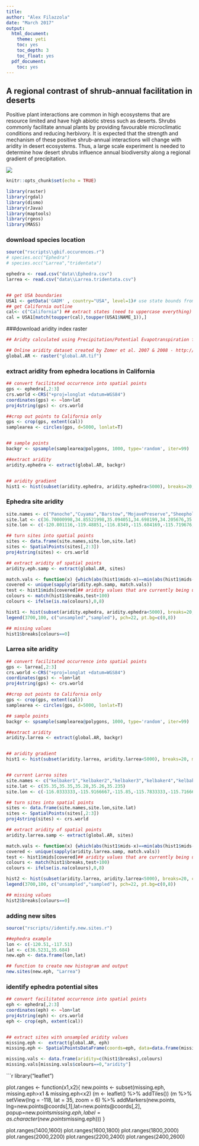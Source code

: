 ```yaml
---
title:
author: "Alex Filazzola"
date: "March 2017"
output:
  html_document:
    theme: yeti
    toc: yes
    toc_depth: 3
    toc_float: yes
  pdf_document:
    toc: yes
---
```

## A regional contrast of shrub-annual facilitation in deserts
Positive plant interactions are common in high ecosystems that are resource limited and have high abiotic stress such as deserts. Shrubs commonly facilitate annual plants by providing favourable microclimatic conditions and reducing herbivory. It is expected that the strength and mechanism of these positive shrub-annual interactions will change with aridity in desert ecosystems. Thus, a large scale experiment is needed to determine how desert shrubs influence annual biodiversity along a regional gradient of precipitation.

![](./ephedra.landscape.JPG)


```r
knitr::opts_chunk$set(echo = TRUE)
```

```r
library(raster)
library(rgdal)
library(dismo)
library(rJava)
library(maptools)
library(rgeos)
library(MASS)
```

### download species location
```r
source("rscripts\\gbif.occurences.r")
# species.occ("Ephedra")
# species.occ("Larrea","tridentata")

ephedra <- read.csv("data\\Ephedra.csv")
larrea <- read.csv("data\\Larrea.tridentata.csv")


## get USA boundaries
USA1 <- getData('GADM' , country="USA", level=1)# use state bounds from gadm website:
## get California outline
cal<- c("California") ## extract states (need to uppercase everything)
cal = USA1[match(toupper(cal),toupper(USA1$NAME_1)),]
```

###download aridity index raster
```r
## Aridty calculated using Precipitation/Potential Evapotranspiration from Maliva, R., & Missimer, T. (2012). Aridity and drought. In Arid lands water evaluation and management (pp. 21-39). Springer Berlin Heidelberg.

## Online aridity dataset created by Zomer et al. 2007 & 2008 - http://www.cgiar-csi.org/data/global-aridity-and-pet-database
global.AR <- raster("global.AR.tif")

```

### extract aridity from ephedra locations in California
```r

## convert facilitated occurrence into spatial points
gps <- ephedra[,2:3]
crs.world <-CRS("+proj=longlat +datum=WGS84")
coordinates(gps) <- ~lon+lat
proj4string(gps) <- crs.world

##crop out points to California only
gps <- crop(gps, extent(cal))
samplearea <- circles(gps, d=5000, lonlat=T)


## sample points
backgr <- spsample(samplearea@polygons, 1000, type='random', iter=99)

##extract aridity
aridity.ephedra <- extract(global.AR, backgr)


## aridity gradient
hist1 <- hist(subset(aridity.ephedra, aridity.ephedra<5000), breaks=20, main="", xlab="Aridity for Ephedra locations")

```
### Ephedra site aridity 

```r
site.names <- c("Panoche","Cuyama","Barstow","MojavePreserve","SheepholeValley","Tecopa","TejonRanch")
site.lat <- c(36.70000998,34.85521998,35.094051,34.698199,34.205676,35.85151504,34.875994)
site.lon <- c(-120.801116,-119.48851,-116.8349,-115.684169,-115.719676,-116.186706,-118.60246)

## turn sites into spatial points
sites <- data.frame(site.names,site.lon,site.lat)
sites <- SpatialPoints(sites[,2:3])
proj4string(sites) <- crs.world

## extract aridity of spatial points
aridity.eph.samp <- extract(global.AR, sites)

match.vals <- function(x) {which(abs(hist1$mids-x)==min(abs(hist1$mids-x)))} ## find the aridity values that are already used in the study
covered <- unique(sapply(aridity.eph.samp, match.vals))
test <- hist1$mids[covered]## aridity values that are currently being used
colours <- match(hist1$breaks,test+100)
colours <- ifelse(is.na(colours),0,8)

hist1 <- hist(subset(aridity.ephedra, aridity.ephedra<5000), breaks=20, col=colours, main="", xlab="Aridity for Ephedra locations")
legend(3700,100, c("unsampled","sampled"), pch=22, pt.bg=c(0,8))

## missing values
hist1$breaks[colours==0]
```

### Larrea  site aridity 
```r
## convert facilitated occurrence into spatial points
gps <- larrea[,2:3]
crs.world <-CRS("+proj=longlat +datum=WGS84")
coordinates(gps) <- ~lon+lat
proj4string(gps) <- crs.world

##crop out points to California only
gps <- crop(gps, extent(cal))
samplearea <- circles(gps, d=5000, lonlat=T)

## sample points
backgr <- spsample(samplearea@polygons, 1000, type='random', iter=99)

##extract aridity
aridity.larrea <- extract(global.AR, backgr)


## aridity gradient
hist1 <- hist(subset(aridity.larrea, aridity.larrea<5000), breaks=20, main="", xlab="Aridity for Larrea locations")


## current Larrea sites 
site.names <- c("kelbaker1","kelbaker2","kelbaker3","kelbaker4","kelbaker5")
site.lat <- c(35.35,35.35,35.28,35.26,35.235)
site.lon <- c(-116.0333333,-115.9166667,-115.85,-115.7833333,-115.7166667)

## turn sites into spatial points
sites <- data.frame(site.names,site.lon,site.lat)
sites <- SpatialPoints(sites[,2:3])
proj4string(sites) <- crs.world

## extract aridity of spatial points
aridity.larrea.samp <- extract(global.AR, sites)

match.vals <- function(x) {which(abs(hist1$mids-x)==min(abs(hist1$mids-x)))} ## find the aridity values that are already used in the study
covered <- unique(sapply(aridity.larrea.samp, match.vals))
test <- hist1$mids[covered]## aridity values that are currently being used
colours <- match(hist1$breaks,test+100)
colours <- ifelse(is.na(colours),0,8)

hist2 <- hist(subset(aridity.larrea, aridity.larrea<5000), breaks=20, col=colours, main="", xlab="aridity")
legend(3700,100, c("unsampled","sampled"), pch=22, pt.bg=c(0,8))

## missing values
hist2$breaks[colours==0]
```

### adding new sites
```r

source("rscripts//identify.new.sites.r")

##ephedra example
lon <- c(-120.51,-117.51)
lat <- c(36.5231,35.684)
new.eph <- data.frame(lon,lat)

## function to create new histogram and output
new.sites(new.eph, "Larrea")
```

### identify ephedra potential sites
```r
## convert facilitated occurrence into spatial points
eph <- ephedra[,2:3]
coordinates(eph) <- ~lon+lat
proj4string(eph) <- crs.world
eph <- crop(eph, extent(cal))


## extract sites with unsampled aridity values
missing.eph <-  extract(global.AR, eph)
missing.eph <- SpatialPointsDataFrame(coords=eph, data=data.frame(missing.eph))

missing.vals <- data.frame(aridity=c(hist1$breaks),colours)
missing.vals[missing.vals$colours==0,"aridity"]
```

```r
library("leaflet")

plot.ranges <- function(x1,x2){
new.points <- subset(missing.eph, missing.eph>x1 & missing.eph<x2)
(m <- leaflet() %>% addTiles())
(m %>% setView(lng = -118, lat = 35, zoom = 6)  %>%   addMarkers(new.points, lng=new.points@coords[,1],lat=new.points@coords[,2], popup=new.points$missing.eph, label=as.character(new.points$missing.eph)))
}

plot.ranges(1400,1600)
plot.ranges(1600,1800)
plot.ranges(1800,2000)
plot.ranges(2000,2200)
plot.ranges(2200,2400)
plot.ranges(2400,2600)